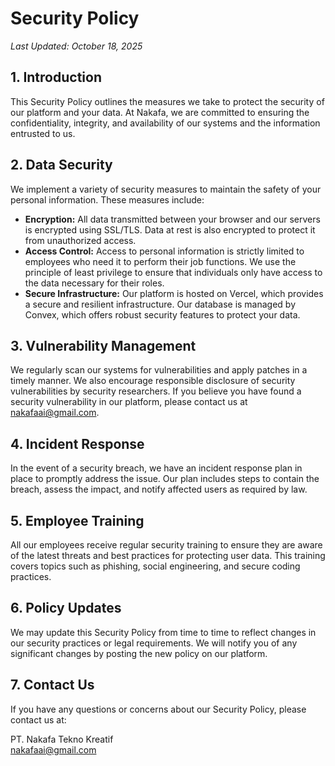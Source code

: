 # Security Policy

_Last Updated: October 18, 2025_

## 1. Introduction

This Security Policy outlines the measures we take to protect the security of our platform and your data. At Nakafa, we are committed to ensuring the confidentiality, integrity, and availability of our systems and the information entrusted to us.

## 2. Data Security

We implement a variety of security measures to maintain the safety of your personal information. These measures include:

- **Encryption:** All data transmitted between your browser and our servers is encrypted using SSL/TLS. Data at rest is also encrypted to protect it from unauthorized access.
- **Access Control:** Access to personal information is strictly limited to employees who need it to perform their job functions. We use the principle of least privilege to ensure that individuals only have access to the data necessary for their roles.
- **Secure Infrastructure:** Our platform is hosted on Vercel, which provides a secure and resilient infrastructure. Our database is managed by Convex, which offers robust security features to protect your data.

## 3. Vulnerability Management

We regularly scan our systems for vulnerabilities and apply patches in a timely manner. We also encourage responsible disclosure of security vulnerabilities by security researchers. If you believe you have found a security vulnerability in our platform, please contact us at [nakafaai@gmail.com](mailto:nakafaai@gmail.com).

## 4. Incident Response

In the event of a security breach, we have an incident response plan in place to promptly address the issue. Our plan includes steps to contain the breach, assess the impact, and notify affected users as required by law.

## 5. Employee Training

All our employees receive regular security training to ensure they are aware of the latest threats and best practices for protecting user data. This training covers topics such as phishing, social engineering, and secure coding practices.

## 6. Policy Updates

We may update this Security Policy from time to time to reflect changes in our security practices or legal requirements. We will notify you of any significant changes by posting the new policy on our platform.

## 7. Contact Us

If you have any questions or concerns about our Security Policy, please contact us at:

PT. Nakafa Tekno Kreatif  
[nakafaai@gmail.com](mailto:nakafaai@gmail.com)
